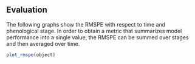 ## **Evaluation**

The following graphs show the RMSPE with respect to time and phenological stage. In order to obtain a metric that summarizes model performance into a single value, the RMSPE can be summed over stages and then averaged over time.

```r
plot_rmspe(object)
```
